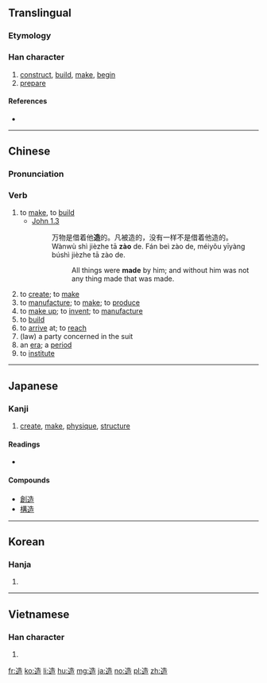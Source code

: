 ==Translingual==

===Etymology===
{{Han compound|辵|告|alt1=辶}}

===Han character===
{{Han char|rn=162|rad=辵|as=07|sn=11|four=34306|canj=YHGR|ids=⿺辶告}}

# [[construct]], [[build]], [[make]], [[begin]]
# [[prepare]]

====References====
* {{Han ref|kx=1258.120|dkj=38898|dj=1746.060|hdz=63841.060|uh=9020|ud=36896|bh=B379|bd=45945}}

----

==Chinese==
{{zh-forms}}

===Pronunciation===
{{zh-pron
|m=zào
|c=zou6
|h=pfs=chho
|mn=
|mc=y
|oc=y
|ma=Zh-zào.ogg
|cat=v
}}

===Verb===
{{zh-verb|ts}}

# to [[make]], to [[build]]
#* [http://wordproject.org/multi/bi_en_cn_py.htm John 1.3]
#*: 万物是借着他'''造'''的。凡被造的，没有一样不是借着他造的。
#*: Wànwù shì jièzhe tā '''zào''' de. Fán beì zào de, méiyǒu yīyàng búshì jièzhe tā zào de.
#*:: All things were '''made''' by him; and without him was not any thing made that was made.
# to [[create]]; to [[make]]
# to [[manufacture]]; to [[make]]; to [[produce]]
# to [[make up]]; to [[invent]]; to [[manufacture]]
# to [[build]]
# to [[arrive]] at; to [[reach]]
# (law) a party concerned in the suit
# an [[era]]; a [[period]]
# to [[institute]]

----

==Japanese==

===Kanji===
{{ja-kanji|grade=5|rs=辵07}}

# [[create]], [[make]], [[physique]], [[structure]]

====Readings====
* {{ja-readings|kanon=[[そう]] (sō)|goon=[[ぞう]] (zō), [[そう]] (sō)|kanyoon=[[ぞう]] (zō)|kun=[[つく]] ([[tsuku]]), [[いたる]] ([[itaru]]), [[なる]] ([[naru]]), [[みやつこ]] (miyatsuko)|nanori=[[いたる]] (itaru), [[なり]] (nari), [[なる]] (naru), [[はじめ]] (hajime), [[みやつこ]] (miyatsuko)}}

====Compounds====
* [[創造]]
* [[構造]]

----

==Korean==

===Hanja===
{{ko-hanja|hangeul=조|eumhun=|rv=jo|mr=cho|y=co}}

# {{defn|lang=ko|sort=辵07}}

----

==Vietnamese==

===Han character===
{{vi-hantu|[[tạo]], [[xáo]], [[xạo]], [[tháo]]|rs=辵07}}

# {{defn|lang=vi|sort=辵07}}

[[fr:造]]
[[ko:造]]
[[li:造]]
[[hu:造]]
[[mg:造]]
[[ja:造]]
[[no:造]]
[[pl:造]]
[[zh:造]]